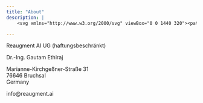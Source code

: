 ```yaml
---
title: "About"
description: |
    <svg xmlns="http://www.w3.org/2000/svg" viewBox="0 0 1440 320"><path fill="#fff" fill-opacity="1" d="M0,224L0,96L288,96L288,0L576,0L576,64L864,64L864,256L1152,256L1152,192L1440,192L1440,320L1152,320L1152,320L864,320L864,320L576,320L576,320L288,320L288,320L0,320L0,320Z"></path></svg>

---
```


Reaugment AI UG (haftungsbeschränkt)

Dr.-Ing. Gautam Ethiraj

Marianne-Kirchgeßner-Straße 31\
76646 Bruchsal\
Germany

info@reaugment.ai
